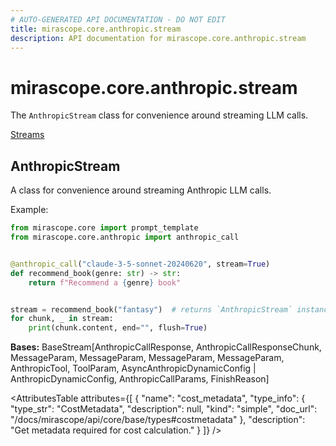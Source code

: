 ```yaml
---
# AUTO-GENERATED API DOCUMENTATION - DO NOT EDIT
title: mirascope.core.anthropic.stream
description: API documentation for mirascope.core.anthropic.stream
---
```


# mirascope.core.anthropic.stream

The `AnthropicStream` class for convenience around streaming LLM calls.

<Info title="Usage">

[Streams](/docs/mirascope/learn/streams)

</Info>

## <ApiType type="Class" module="mirascope.core.anthropic.stream" path="core/anthropic/stream" symbolName="AnthropicStream" /> AnthropicStream

A class for convenience around streaming Anthropic LLM calls.

Example:

```python
from mirascope.core import prompt_template
from mirascope.core.anthropic import anthropic_call


@anthropic_call("claude-3-5-sonnet-20240620", stream=True)
def recommend_book(genre: str) -> str:
    return f"Recommend a {genre} book"


stream = recommend_book("fantasy")  # returns `AnthropicStream` instance
for chunk, _ in stream:
    print(chunk.content, end="", flush=True)
```

**Bases:** BaseStream[AnthropicCallResponse, AnthropicCallResponseChunk, MessageParam, MessageParam, MessageParam, MessageParam, AnthropicTool, ToolParam, AsyncAnthropicDynamicConfig | AnthropicDynamicConfig, AnthropicCallParams, FinishReason]

<AttributesTable
  attributes={[
  {
    "name": "cost_metadata",
    "type_info": {
      "type_str": "CostMetadata",
      "description": null,
      "kind": "simple",
      "doc_url": "/docs/mirascope/api/core/base/types#costmetadata"
    },
    "description": "Get metadata required for cost calculation."
  }
]}
/>


